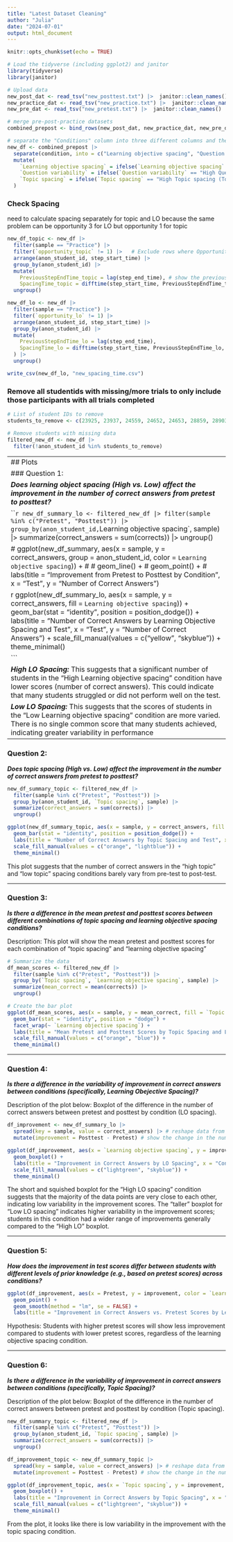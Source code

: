 ```yaml
---
title: "Latest Dataset Cleaning"
author: "Julia"
date: "2024-07-01"
output: html_document
---
```


```r
knitr::opts_chunk$set(echo = TRUE)
```

```r
# Load the tidyverse (including ggplot2) and janitor
library(tidyverse)
library(janitor)
```

```r
# Upload data 
new_post_dat <- read_tsv("new_posttest.txt") |>  janitor::clean_names()
new_practice_dat <- read_tsv("new_practice.txt") |>  janitor::clean_names()
new_pre_dat <- read_tsv("new_pretest.txt") |>  janitor::clean_names()
```

```r
# merge pre-post-practice datasets
combined_prepost <- bind_rows(new_post_dat, new_practice_dat, new_pre_dat)  
```

```r
# separate the "Conditions" column into three different columns and then change the variables to easier-to-understand terms
new_df <- combined_prepost |> 
  separate(condition, into = c("Learning objective spacing", "Question variability", "Topic spacing"), sep = "~~") |> 
  mutate(
    `Learning objective spacing` = ifelse(`Learning objective spacing` == "High Learning objective spacing (Learning objective spacing)", "High LO", 'Low LO'),
    `Question variability` = ifelse(`Question variability` == "High Question variability (Question variability)", "High Q Variability", "Low Q Variability"),
    `Topic spacing` = ifelse(`Topic spacing` == "High Topic spacing (Topic spacing)", "High Topic", "Low Topic")
  )
```

### Check Spacing 
need to calculate spacing separately for topic and LO because the same problem can be opportunity 3 for LO but opportunity 1 for topic
```r
new_df_topic <- new_df |> 
  filter(sample == "Practice") |> 
  filter(`opportunity_topic` != 1) |>   # Exclude rows where Opportunity (Topic) equals 1
  arrange(anon_student_id, step_start_time) |> 
  group_by(anon_student_id) |> 
  mutate(
    PreviousStepEndTime_topic = lag(step_end_time), # show the previous step end time from the opportunity before on the most recent line - for display purposes (easy to read)
    SpacingTime_topic = difftime(step_start_time, PreviousStepEndTime_topic, units = "mins")) |> 
  ungroup()

new_df_lo <- new_df |> 
  filter(sample == "Practice") |> 
  filter(`opportunity_lo` != 1) |> 
  arrange(anon_student_id, step_start_time) |> 
  group_by(anon_student_id) |> 
  mutate(
    PreviousStepEndTime_lo = lag(step_end_time),
    SpacingTime_lo = difftime(step_start_time, PreviousStepEndTime_lo, units = "mins")
  ) |> 
  ungroup()

write_csv(new_df_lo, "new_spacing_time.csv")
```

### Remove all studentids with missing/more trials to only include those participants with all trials completed
```r
# List of student IDs to remove
students_to_remove <- c(23925, 23937, 24559, 24652, 24653, 28859, 28903, 28906, 28915, 28925, 28938, 28956, 28968, 28970, 28982, 28983, 28986, 28994, 28999, 29047, 29048, 29047, 29048, 29049, 29050, 29053, 29054, 29057, 29058, 29059, 29060, 29069, 29071, 29074, 29075, 29078, 29081, 29083, 29084, 29088, 29089, 29090, 29091, 29097, 29099, 29128, 'Stu_138ca89cacc7b313af2fd0ec77dafbe6', 'Stu_86faf4453738b08f6b9bdfb293bec8b3', 'Stu_8e810aa779db12acf660d6a4a88f54cf', 'Stu_94193d5580a6b0dd9acd121dd058f7a0')

# Remove students with missing data
filtered_new_df <- new_df |> 
  filter(!anon_student_id %in% students_to_remove)

```

------------------------------------------------------------------------------------------
## Plots 

### Question 1: 

***Does learning object spacing (High vs. Low) affect the improvement in the number of correct answers from pretest to posttest?***


```r
new_df_summary_lo <- filtered_new_df |> 
  filter(sample %in% c("Pretest", "Posttest")) |> 
  group_by(anon_student_id, `Learning objective spacing`, sample) |> 
  summarize(correct_answers = sum(corrects)) |> 
  ungroup()

# ggplot(new_df_summary, aes(x = sample, y = correct_answers, group = anon_student_id, color = `Learning objective spacing`)) +
#   # geom_line() +
#   geom_point() +
#   labs(title = "Improvement from Pretest to Posttest by Condition", x = "Test", y = "Number of Correct Answers")

```
```r
ggplot(new_df_summary_lo, aes(x = sample, y = correct_answers, fill = `Learning objective spacing`)) +
  geom_bar(stat = "identity", position = position_dodge()) +
  labs(title = "Number of Correct Answers by Learning Objective Spacing and Test", x = "Test", y = "Number of Correct Answers") +
  scale_fill_manual(values = c("yellow", "skyblue")) +
  theme_minimal()

```

***High LO Spacing:*** This suggests that a significant number of students in the "High Learning objective spacing" condition have lower scores (number of correct answers). This could indicate that many students struggled or did not perform well on the test.

***Low LO Spacing:*** This suggests that the scores of students in the "Low Learning objective spacing" condition are more varied. There is no single common score that many students achieved, indicating greater variability in performance

------------------------------------------------------------------------------------------

### Question 2:

***Does topic spacing (High vs. Low) affect the improvement in the number of correct answers from pretest to posttest?***

```r
new_df_summary_topic <- filtered_new_df |> 
  filter(sample %in% c("Pretest", "Posttest")) |> 
  group_by(anon_student_id, `Topic spacing`, sample) |> 
  summarize(correct_answers = sum(corrects)) |> 
  ungroup()

ggplot(new_df_summary_topic, aes(x = sample, y = correct_answers, fill = `Topic spacing`)) +
  geom_bar(stat = "identity", position = position_dodge()) +
  labs(title = "Number of Correct Answers by Topic Spacing and Test", x = "Test", y = "Number of Correct Answers") +
  scale_fill_manual(values = c("orange", "lightblue")) +
  theme_minimal()

```
This plot suggests that the number of correct answers in the "high topic" and "low topic" spacing conditions barely vary from pre-test to post-test. 

------------------------------------------------------------------------------------------

### Question 3: 

***Is there a difference in the mean pretest and posttest scores between different combinations of topic spacing and learning objective spacing conditions?***

Description: This plot will show the mean pretest and posttest scores for each combination of "topic spacing" and "learning objective spacing"

```r
# Summarize the data
df_mean_scores <- filtered_new_df |> 
  filter(sample %in% c("Pretest", "Posttest")) |> 
  group_by(`Topic spacing`, `Learning objective spacing`, sample) |> 
  summarize(mean_correct = mean(corrects)) |> 
  ungroup()

# Create the bar plot
ggplot(df_mean_scores, aes(x = sample, y = mean_correct, fill = `Topic spacing`)) +
  geom_bar(stat = "identity", position = "dodge") +
  facet_wrap(~ `Learning objective spacing`) +
  labs(title = "Mean Pretest and Posttest Scores by Topic Spacing and Learning Objective Spacing", x = "Test", y = "Mean Correct Answers") +
  scale_fill_manual(values = c("orange", "blue")) +
  theme_minimal()

```

------------------------------------------------------------------------------------------

### Question 4:

***Is there a difference in the variability of improvement in correct answers between conditions (specifically, Learning Obejective Spacing)?***

Description of the plot below: Boxplot of the difference in the number of correct answers between pretest and posttest by condition (LO spacing).

```r
df_improvement <- new_df_summary_lo |> 
  spread(key = sample, value = correct_answers) |> # reshape data from long to wide format
  mutate(improvement = Posttest - Pretest) # show the change in the number of correct answers from the pretest to the posttest

ggplot(df_improvement, aes(x = `Learning objective spacing`, y = improvement, fill = `Learning objective spacing`)) +
  geom_boxplot() +
  labs(title = "Improvement in Correct Answers by LO Spacing", x = "Condition", y = "Improvement (Posttest - Pretest)") +
  scale_fill_manual(values = c("lightgreen", "skyblue")) +
  theme_minimal()

```
The short and squished boxplot for the "High LO spacing" condition suggests that the majority of the data points are very close to each other, indicating low variability in the improvement scores. The "taller" boxplot for "Low LO spacing" indicates higher variability in the improvement scores; students in this condition had a wider range of improvements generally compared to the "High LO" boxplot.

------------------------------------------------------------------------------------------

### Question 5:

***How does the improvement in test scores differ between students with different levels of prior knowledge (e.g., based on pretest scores) across conditions?***

```r

ggplot(df_improvement, aes(x = Pretest, y = improvement, color = `Learning objective spacing`)) +
  geom_point() +
  geom_smooth(method = "lm", se = FALSE) +
  labs(title = "Improvement in Correct Answers vs. Pretest Scores by Learning Objective Spacing", x = "Pretest Scores", y = "Improvement (Posttest - Pretest)")

```
Hypothesis: Students with higher pretest scores will show less improvement compared to students with lower pretest scores, regardless of the learning objective spacing condition.


------------------------------------------------------------------------------------------

### Question 6:

***Is there a difference in the variability of improvement in correct answers between conditions (specifically, Topic Spacing)?***

Description of the plot below: Boxplot of the difference in the number of correct answers between pretest and posttest by condition (Topic spacing).

```r
new_df_summary_topic <- filtered_new_df |> 
  filter(sample %in% c("Pretest", "Posttest")) |> 
  group_by(anon_student_id, `Topic spacing`, sample) |> 
  summarize(correct_answers = sum(corrects)) |> 
  ungroup()

df_improvement_topic <- new_df_summary_topic |> 
  spread(key = sample, value = correct_answers) |> # reshape data from long to wide format
  mutate(improvement = Posttest - Pretest) # show the change in the number of correct answers from the pretest to the posttest

ggplot(df_improvement_topic, aes(x = `Topic spacing`, y = improvement, fill = `Topic spacing`)) +
  geom_boxplot() +
  labs(title = "Improvement in Correct Answers by Topic Spacing", x = "Condition", y = "Improvement (Posttest - Pretest)") +
  scale_fill_manual(values = c("lightgreen", "skyblue")) +
  theme_minimal()

```
From the plot, it looks like there is low variability in the improvement with the topic spacing condition.



